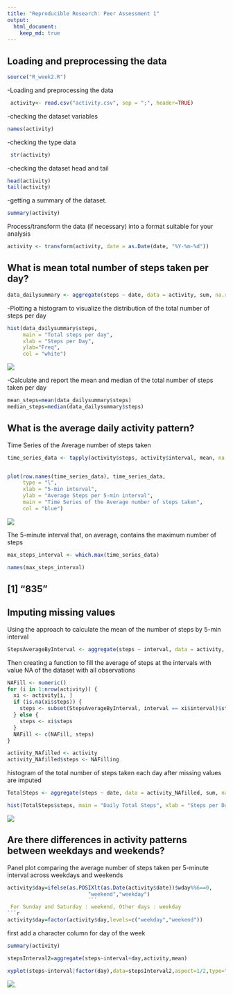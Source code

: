 ```yaml
---
title: "Reproducible Research: Peer Assessment 1"
output: 
  html_document:
    keep_md: true
---
```



## Loading and preprocessing the data
```r
source("R_week2.R")
```

-Loading and preprocessing the data
 
```r
 activity<- read.csv("activity.csv", sep = ";", header=TRUE)
```

-checking the dataset variables

```r
names(activity)

```
-checking the type data

```r
 str(activity)
```

-checking the dataset head and tail
```r
head(activity)
tail(activity)
```
-getting a summary of the dataset.
```r
summary(activity)
```


Process/transform the data (if necessary) into a format suitable for your analysis

```r
activity <- transform(activity, date = as.Date(date, "%Y-%m-%d"))
```


## What is mean total number of steps taken per day?
```r
data_dailysummary <- aggregate(steps ~ date, data = activity, sum, na.rm = TRUE)
```

-Plotting a histogram to visualize the distribution of the total number of steps per day

```r
hist(data_dailysummary$steps, 
     main = "Total steps per day", 
     xlab = "Steps per Day", 
     ylab="Freq", 
     col = "white")
```
![](instructions_fig/total_steps_day.png) 

-Calculate and report the mean and median of the total number of steps taken per day
```r
mean_steps=mean(data_dailysummary$steps)
median_steps=median(data_dailysummary$steps)
```




## What is the average daily activity pattern?

Time Series of the Average number of steps taken

```r
time_series_data <- tapply(activity$steps, activity$interval, mean, na.rm = TRUE)


plot(row.names(time_series_data), time_series_data, 
     type = "l", 
     xlab = "5-min interval", 
     ylab = "Average Steps per 5-min interval", 
     main = "Time Series of the Average number of steps taken", 
     col = "blue")
```

![](instructions_fig/time_series.png) 


The 5-minute interval that, on average, contains the maximum number of steps
```r
max_steps_interval <- which.max(time_series_data)

names(max_steps_interval)
```
## [1] "835"

## Imputing missing values

Using the approach to calculate the mean of the number of steps by 5-min interval
```r
StepsAverageByInterval <- aggregate(steps ~ interval, data = activity, FUN = mean)
```
Then creating a function to fill the average of steps at the intervals with value NA of the dataset with all observations
```r
NAFill <- numeric()
for (i in 1:nrow(activity)) {
  xi <- activity[i, ]
  if (is.na(xi$steps)) {
    steps <- subset(StepsAverageByInterval, interval == xi$interval)$steps
  } else {
    steps <- xi$steps
  }
  NAFill <- c(NAFill, steps)
}

activity_NAfilled <- activity
activity_NAfilled$steps <- NAFilling
```

histogram of the total number of steps taken each day after missing values are imputed
```r
TotalSteps <- aggregate(steps ~ date, data = activity_NAfilled, sum, na.rm = TRUE)

hist(TotalSteps$steps, main = "Daily Total Steps", xlab = "Steps per Day", col = "white")
```
![](instructions_fig/daily_total_steps.png) 

## Are there differences in activity patterns between weekdays and weekends?


Panel plot comparing the average number of steps taken per 5-minute interval across weekdays and weekends
```r
activity$day=ifelse(as.POSIXlt(as.Date(activity$date))$wday%%6==0,
                          "weekend","weekday")
                          ```
 For Sunday and Saturday : weekend, Other days : weekday 
```r
activity$day=factor(activity$day,levels=c("weekday","weekend"))
```
 first add a character column for day of the week
```r
summary(activity)

stepsInterval2=aggregate(steps~interval+day,activity,mean)

xyplot(steps~interval|factor(day),data=stepsInterval2,aspect=1/2,type="l")
```

![](instructions_fig/weekend_wwekday.png).
